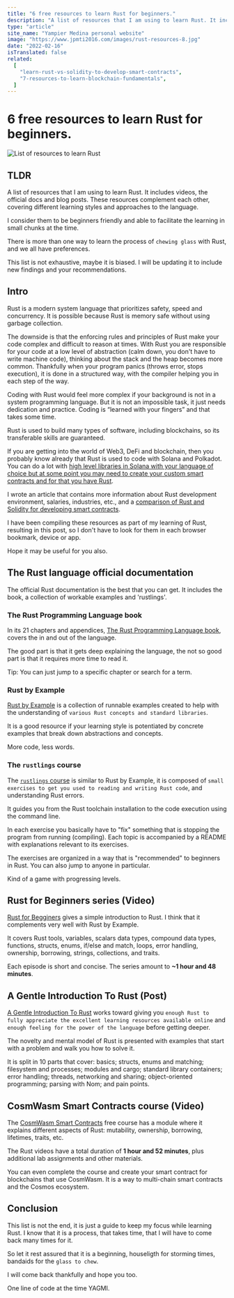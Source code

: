 ```yaml
---
title: "6 free resources to learn Rust for beginners."
description: "A list of resources that I am using to learn Rust. It includes videos, the official docs and blog posts. These resources complement each other, covering different learning styles and approaches to the language. I consider them to be beginners friendly and able to facilitate the learning in small chunks at the time. There is more than one way to learn the process of `chewing glass` with Rust, and we all have preferences. This list is not exhaustive, maybe it is biased. I will be updating it to include new findings and your recommendations."
type: "article"
site_name: "Yampier Medina personal website"
image: "https://www.jpmti2016.com/images/rust-resources-8.jpg"
date: "2022-02-16"
isTranslated: false
related:
  [
    "learn-rust-vs-solidity-to-develop-smart-contracts",
    "7-resources-to-learn-blockchain-fundamentals",
  ]
---
```


# 6 free resources to learn Rust for beginners.

<Image
  alt="List of resources to learn Rust"
  src="/images/rust-resources-8.jpg"
  width={1920}
  height={1080}
  layout="responsive"
  quality={60}
  priority
/>

## TLDR

A list of resources that I am using to learn Rust. It includes videos, the official docs and blog posts. These resources complement each other, covering different learning styles and approaches to the language.

I consider them to be beginners friendly and able to facilitate the learning in small chunks at the time.

There is more than one way to learn the process of `chewing glass` with Rust, and we all have preferences.

This list is not exhaustive, maybe it is biased. I will be updating it to include new findings and your recommendations.

## Intro

Rust is a modern system language that prioritizes safety, speed and concurrency. It is possible because Rust is memory safe without using garbage collection.

The downside is that the enforcing rules and principles of Rust make your code complex and difficult to reason at times. With Rust you are responsible for your code at a low level of abstraction (calm down, you don't have to write machine code), thinking about the stack and the heap becomes more common. Thankfully when your program panics (throws error, stops execution), it is done in a structured way, with the compiler helping you in each step of the way.

Coding with Rust would feel more complex if your background is not in a system programming language. But it is not an impossible task, it just needs dedication and practice. Coding is “learned with your fingers” and that takes some time.

Rust is used to build many types of software, including blockchains, so its transferable skills are guaranteed.

If you are getting into the world of Web3, DeFi and blockchain, then you probably know already that Rust is used to code with Solana and Polkadot. You can do a lot with [high level libraries in Solana with your language of choice but at some point you may need to create your custom smart contracts and for that you have Rust](https://solana.com/news/getting-started-with-solana-development).

I wrote an article that contains more information about Rust development environment, salaries, industries, etc., and a [comparison of Rust and Solidity for developing smart contracts](https://www.jpmti2016.com/posts/learn-rust-vs-solidity-to-develop-smart-contracts).

I have been compiling these resources as part of my learning of Rust, resulting in this post, so I don't have to look for them in each browser bookmark, device or app.

Hope it may be useful for you also.

## The Rust language official documentation

The official Rust documentation is the best that you can get. It includes the book, a collection of workable examples and 'rustlings'.

### The Rust Programming Language book

In its 21 chapters and appendices, [The Rust Programming Language book](https://doc.rust-lang.org/book/), covers the in and out of the language.

The good part is that it gets deep explaining the language, the not so good part is that it requires more time to read it.

Tip: You can just jump to a specific chapter or search for a term.

### Rust by Example

[Rust by Example](https://doc.rust-lang.org/stable/rust-by-example/) is a collection of runnable examples created to help with the understanding of `various Rust concepts and standard libraries`.

It is a good resource if your learning style is potentiated by concrete examples that break down abstractions and concepts.

More code, less words.

### The `rustlings` course

The [`rustlings` course](https://github.com/rust-lang/rustlings/) is similar to Rust by Example, it is composed of `small exercises to get you used to reading and writing Rust code`, and understanding Rust errors.

It guides you from the Rust toolchain installation to the code execution using the command line.

In each exercise you basically have to "fix" something that is stopping the program from running (compiling). Each topic is accompanied by a README with explanations relevant to its exercises.

The exercises are organized in a way that is "recommended" to beginners in Rust. You can also jump to anyone in particular.

Kind of a game with progressing levels.

## Rust for Beginners series (Video)

[Rust for Begginers](https://www.youtube.com/watch?v=PpWR6zungUk&list=PLlrxD0HtieHjbTjrchBwOVks_sr8EVW1x) gives a simple introduction to Rust. I think
that it complements very well with Rust by Example.

It covers Rust tools, variables, scalars data types, compound data types, functions, structs, enums, if/else and match, loops, error handling, ownership,
borrowing, strings, collections, and traits.

Each episode is short and concise. The series amount to **~1 hour and 48 minutes**.

## A Gentle Introduction To Rust (Post)

[A Gentle Introduction To Rust](https://stevedonovan.github.io/rust-gentle-intro/readme.html#a-gentle-introduction-to-rust) works toward giving you `enough Rust to fully appreciate the excellent learning resources available online` and `enough feeling for the power of the language` before getting deeper.

The novelty and mental model of Rust is presented with examples that start with a problem and walk you how to solve it.

It is split in 10 parts that cover: basics; structs, enums and matching; filesystem and processes; modules and cargo; standard library containers;
error handling; threads, networking and sharing; object-oriented programming; parsing with Nom; and pain points.

## CosmWasm Smart Contracts course (Video)

The [CosmWasm Smart Contracts](https://academy.terra.money/courses/cosmwasm-smart-contracts-i) free course has a module where it explains
different aspects of Rust: mutability, ownership, borrowing, lifetimes, traits, etc.

The Rust videos have a total duration of **1 hour and 52 minutes**, plus additional lab assignments and other materials.

You can even complete the course and create your smart contract for blockchains that use CosmWasm. It is a way to multi-chain smart contracts and the Cosmos ecosystem.

## Conclusion

This list is not the end, it is just a guide to keep my focus while learning Rust. I know that it is a process, that takes time, that I will have to come back many times for it.

So let it rest assured that it is a beginning, houseligth for storming times, bandaids for the `glass to chew`.

I will come back thankfully and hope you too.

One line of code at the time YAGMI.
